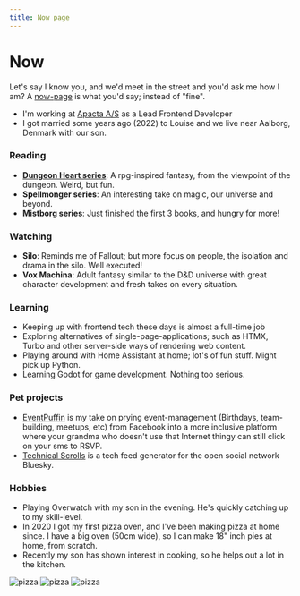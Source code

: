 ```yaml
---
title: Now page
---
```



# Now

Let's say I know you, and we'd meet in the street and you'd ask me how I am? A [now-page](https://now.page/) is what you'd say; instead of "fine".

- I'm working at [Apacta A/S](https://www.apacta.com) as a Lead Frontend Developer
- I got married some years ago (2022) to Louise and we live near Aalborg, Denmark with our son.

### Reading

- **[Dungeon Heart series](https://www.amazon.com/Dungeon-Heart-5-book-series/dp/B08P836VC2)**: A rpg-inspired fantasy, from the viewpoint of the dungeon. Weird, but fun.
- **Spellmonger series**: An interesting take on magic, our universe and beyond.
- **Mistborg series**: Just finished the first 3 books, and hungry for more!

### Watching

- **Silo**: Reminds me of Fallout; but more focus on people, the isolation and drama in the silo. Well executed!
- **Vox Machina**: Adult fantasy similar to the D&D universe with great character development and fresh takes on every situation.

### Learning

- Keeping up with frontend tech these days is almost a full-time job
- Exploring alternatives of single-page-applications; such as HTMX, Turbo and other server-side ways of rendering web content.
- Playing around with Home Assistant at home; lot's of fun stuff. Might pick up Python.
- Learning Godot for game development. Nothing too serious.

### Pet projects

- [EventPuffin](https://www.eventpuffin.com) is my take on prying event-management (Birthdays, team-building, meetups, etc) from Facebook into a more inclusive platform where your grandma who doesn't use that Internet thingy can still click on your sms to RSVP.
- [Technical Scrolls](https://technical.scrolls.org) is a tech feed generator for the open social network Bluesky.

### Hobbies

- Playing Overwatch with my son in the evening. He's quickly catching up to my skill-level.
- In 2020 I got my first pizza oven, and I've been making pizza at home since. I have a big oven (50cm wide), so I can make 18" inch pies at home, from scratch.
- Recently my son has shown interest in cooking, so he helps out a lot in the kitchen.

<div class="flex flex-row gap-1 flex-wrap">
  <Image src={pizza1} alt="pizza" width={pizza1.width / 5} />
  <Image src={pizza2} alt="pizza" width={pizza2.width / 5} />
  <Image src={pizza3} alt="pizza" width={pizza3.width / 5} />
</div>
